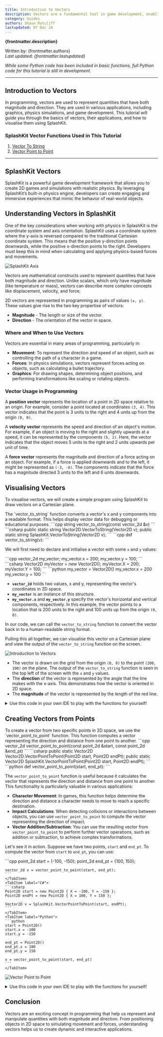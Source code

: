 ```yaml
---
title: Introduction to Vectors
description: Vectors are a fundamental tool in game development, enabling precise control over movement, collision, and physics. Understanding vectors unlocks the ability to create dynamic and realistic game experiences. SplashKit excels in handling vector operations, offering intuitive functions and robust support for 2D game mechanics.
category: Guides
authors: Shaun Ratcliff
lastupdated: 07 Dec 24
---
```



**{frontmatter.description}**

Written by: {frontmatter.authors}  
_Last updated: {frontmatter.lastupdated}_

_While some Python code has been included in basic functions, full Python code for this tutorial is still in development._

---

## Introduction to Vectors

In programming, vectors are used to represent quantities that have both magnitude and direction. They are used in various applications, including graphics, physics simulations, and game development. This tutorial will guide you through the basics of vectors, their applications, and how to visualise them using SplashKit.

### SplashKit Vector Functions Used in This Tutorial

1. [Vector To String](/api/physics/#vector-to-string)
2. [Vector Point to Point](/api/physics/#vector-point-to-point)

---

## SplashKit Vectors

SplashKit is a powerful game development framework that allows you to create 2D games and simulations with realistic physics. By leveraging SplashKit’s built-in physics engine, developers can create engaging and immersive experiences that mimic the behavior of real-world objects.

## Understanding Vectors in SplashKit

One of the key considerations when working with physics in SplashKit is the coordinate system and axis orientation. SplashKit uses a coordinate system where the y-axis is reversed compared to the traditional Cartesian coordinate system. This means that the positive y-direction points downwards, while the positive x-direction points to the right. Developers must keep this in mind when calculating and applying physics-based forces and movements.

![SplashKit Axis](./images/splashkit-axis.png)

Vectors are mathematical constructs used to represent quantities that have both magnitude and direction. Unlike scalars, which only have magnitude (like temperature or mass), vectors can describe more complex concepts like displacement, velocity, and force.

2D vectors are represented in programming as pairs of values `(x, y)`. These values give rise to the two key propertise of vectors:

- **Magnitude** - The length or size of the vector.
- **Direction** - The orientation of the vector in space.

### Where and When to Use Vectors

Vectors are essential in many areas of programming, particularly in:

- **Movement**: To represent the direction and speed of an object, such as controlling the path of a character in a game.
- **Forces**: In physics simulations, vectors represent forces acting on objects, such as calculating a bullet trajectory.
- **Graphics**: For drawing shapes, determining object positions, and performing transformations like scaling or rotating objects.

### Vector Usage in Programming

A **position vector** represents the location of a point in 2D space relative to an origin. For example, consider a point located at coordinates `(3, 4)`. This vector indicates that the point is 3 units to the right and 4 units up from the origin `(0, 0)`.

A **velocity vector** represents the speed and direction of an object's motion. For example, if an object is moving to the right and slightly upwards at a speed, it can be represented by the components `(5, 2)`. Here, the vector indicates that the object moves 5 units to the right and 2 units upwards per unit of time.

A **force vector** represents the magnitude and direction of a force acting on an object. For example, if a force is applied downwards and to the left, it might be represented as `(-3, -6)`. The components indicate that the force has a magnitude directed 3 units to the left and 6 units downwards.

## Visualising Vectors

To visualise vectors, we will create a simple program using SplashKit to draw vectors on a Cartesian plane. 

<Aside type="note" title="Function">
  The `vector_to_string` function converts a vector's x and y components into a readable format. This helps display vector data for debugging or educational purposes.

  <Tabs syncKey="code-language">
  <TabItem label="C++">
    ```cpp 
    string vector_to_string(const vector_2d &v)
    ```
  </TabItem>
  <TabItem label="C#">
    ```csharp 
    public static string Vector2D.VectorToString(Vector2D v);
    public static string SplashKit.VectorToString(Vector2D v);
    ```
  </TabItem>
  <TabItem label="Python">
    ```cpp 
    def vector_to_string(v):
    ```
  </TabItem>
</Tabs>
</Aside>

We will first need to declare and initialise a vector with some `x` and `y` values:

<Tabs syncKey="code-language">
  <TabItem label="C++">
    ```cpp 
    vector_2d my_vector; 
    my_vector.x = 200; 
    my_vector.y = 100; 
    ```
  </TabItem>
  <TabItem label="C#">
    ```csharp 
    Vector2D myVector = new Vector2D(); 
    myVector.X = 200; 
    myVector.Y = 100; 
    ```
  </TabItem>
    <TabItem label="Python">
    ```python 
    my_vector = Vector2D()
    my_vector.x = 200
    my_vector.y = 100 
    ```
  </TabItem>
</Tabs>

- **`vector_2d`** holds two values, x and y, representing the vector's coordinates in 2D space.
- **`my_vector`** is an instance of this structure.
- **`my_vector.x`** and **`my_vector.y`** specify the vector's horizontal and vertical components, respectively. In this example, the vector points to a location that is 200 units to the right and 100 units up from the origin `(0, 0)`.

In our code, we can call the `vector_to_string` function to convert the vector back in to a human-readable string format.

Pulling this all together, we can visualise this vector on a Cartesian plane and view the output of the `vector_to_string` function on the screen.

![Introduction to Vectors](./images/introduction-to-vectors-1.PNG)

- The vector is drawn on the grid from the origin `(0, 0)` to the point `(200, 100)` on the plane. The output of the `vector_to_string` function is seen in the top left of the screen with the `x` and `y` values.
- The **direction** of the vector is represented by the angle that the line makes with the x-axis. This demonstrates how the vector is oriented in 2D space.
- The **magnitude** of the vector is represented by the length of the red line.

<details class="custom-details">
<summary>Use this code in your own IDE to play with the functions for yourself!</summary>

<Tabs syncKey="code-language">
  <TabItem label="C++">

```cpp {43-44, 64}
#include "splashkit.h"

using std::to_string;

const int GRID_SPACING = 50;

void draw_cartesian_grid()
{
    // Draw vertical lines and labels
    for (int x = 0; x < screen_width(); x += GRID_SPACING)
    {
        draw_line(COLOR_LIGHT_GRAY, x, 0, x, screen_height());
        if (x != screen_width() / 2) // Avoid overlapping with the y-axis label
        {
            draw_text(to_string(x - screen_width() / 2), COLOR_BLACK, x, screen_height() / 2 + 5);
        }
    }

    // Draw horizontal lines and labels
    for (int y = 0; y < screen_height(); y += GRID_SPACING)
    {
        draw_line(COLOR_LIGHT_GRAY, 0, y, screen_width(), y);
        if (y != screen_height() / 2) // Avoid overlapping with the x-axis label
        {
            draw_text(to_string(screen_height() / 2 - y), COLOR_BLACK, screen_width() / 2 + 5, y);
        }
    }

    // Draw x-axis and y-axis
    draw_line(COLOR_BLACK, 0, screen_height() / 2, screen_width(), screen_height() / 2); // x-axis
    draw_line(COLOR_BLACK, screen_width() / 2, 0, screen_width() / 2, screen_height());   // y-axis

    // Label the origin
    draw_text("0", COLOR_BLACK, screen_width() / 2 + 5, screen_height() / 2 + 5);
}

int main()
{
    open_window("Introduction to Vectors", 800, 600);

    // Define a vector
    vector_2d my_vector;
    my_vector.x = 200;
    my_vector.y = 100;

    // Define the origin (centre of the window)
    point_2d origin;
    origin.x = 400;
    origin.y = 300;

    // Main loop
    while (!window_close_requested("Introduction to Vectors"))
    {
        process_events();
        clear_screen(COLOR_WHITE);

        // Draw Cartesian grid
        draw_cartesian_grid();

        // Draw the vector as a line from the center of the screen
        draw_line(COLOR_RED, origin.x, origin.y, origin.x + my_vector.x, origin.y - my_vector.y);

        // Draw the vector_to_string output to the screen
        draw_text(vector_to_string(my_vector), COLOR_BLACK, 10, 10);

        refresh_screen(60);
    }

    return 0;
}
```

</TabItem> 
<TabItem label="C#">

```csharp {46-47, 67}
using System;
using SplashKitSDK;

// Constants
const int GRID_SPACING = 50;

// Function to draw the Cartesian grid
void DrawCartesianGrid()
{
    int screenWidth = SplashKit.ScreenWidth();
    int screenHeight = SplashKit.ScreenHeight();

    // Draw vertical lines and labels
    for (int x = 0; x < screenWidth; x += GRID_SPACING)
    {
        SplashKit.DrawLine(Color.LightGray, x, 0, x, screenHeight);
        if (x != screenWidth / 2) // Avoid overlapping with the y-axis label
        {
            SplashKit.DrawText((x - screenWidth / 2).ToString(), Color.Black, x, screenHeight / 2 + 5);
        }
    }

    // Draw horizontal lines and labels
    for (int y = 0; y < screenHeight; y += GRID_SPACING)
    {
        SplashKit.DrawLine(Color.LightGray, 0, y, screenWidth, y);
        if (y != screenHeight / 2) // Avoid overlapping with the x-axis label
        {
            SplashKit.DrawText((screenHeight / 2 - y).ToString(), Color.Black, screenWidth / 2 + 5, y);
        }
    }

    // Draw x-axis and y-axis
    SplashKit.DrawLine(Color.Black, 0, screenHeight / 2, screenWidth, screenHeight / 2); // x-axis
    SplashKit.DrawLine(Color.Black, screenWidth / 2, 0, screenWidth / 2, screenHeight);   // y-axis

    // Label the origin
    SplashKit.DrawText("0", Color.Black, screenWidth / 2 + 5, screenHeight / 2 + 5);
}

// Main entry point using top-level statements
var window = SplashKit.OpenWindow("Introduction to Vectors", 800, 600);

// Define a vector
Vector2D myVector = new Vector2D();
myVector.X = 200;
myVector.Y = 100;

// Define the origin (center of the window)
Point2D origin = new Point2D();
origin.X = 400;
origin.Y = 300;

// Main loop
while (!SplashKit.WindowCloseRequested("Introduction to Vectors"))
{
    SplashKit.ProcessEvents();
    SplashKit.ClearScreen(Color.White);

    // Draw Cartesian grid
    DrawCartesianGrid();

    // Draw the vector as a line from the center of the screen
    SplashKit.DrawLine(Color.Red, origin.X, origin.Y, origin.X + myVector.X, origin.Y - myVector.Y);

    // Draw the vector_to_string output to the screen
    SplashKit.DrawText(SplashKit.VectorToString(myVector), Color.Black, 10, 10);

    SplashKit.RefreshScreen(60);
}
```
</TabItem> 
</Tabs>
</details>

## Creating Vectors from Points

<Aside type="note" title="Function">
  To create a vector from two specific points in 2D space, we use the `vector_point_to_point` function. This function computes a vector representing the direction and distance from one point to another.

  <Tabs syncKey="code-language">
  <TabItem label="C++">
    ```cpp 
    vector_2d vector_point_to_point(const point_2d &start, const point_2d &end_pt)
    ```
  </TabItem>
  <TabItem label="C#">
    ```csharp 
    public static Vector2D Vector2D.VectorPointToPoint(Point2D start, Point2D endPt);
    public static Vector2D SplashKit.VectorPointToPoint(Point2D start, Point2D endPt);
    ```
  </TabItem>
  <TabItem label="Python">
    ```python
    def vector_point_to_point(start, end_pt):
    ```
  </TabItem>
</Tabs>
</Aside>

The `vector_point_to_point` function is useful because it calculates the vector that represents the direction and distance from one point to another. This functionality is particularly valuable in various applications:

- **Character Movement**: In games, this function helps determine the direction and distance a character needs to move to reach a specific destination.
- **Impact Calculations**: When detecting collisions or interactions between objects, you can use `vector_point_to_point` to compute the vector representing the direction of impact.
- **Vector Addition/Subtraction**: You can use the resulting vector from `vector_point_to_point` to perform further vector operations, such as addition or subtraction, to achieve complex transformations.

Let's see it in action. Suppose we have two points, `start` and `end_pt`. To compute the vector from `start` to `end_pt`, you can use:

<Tabs syncKey="code-language">
    <TabItem label="C++">
    ```cpp
    point_2d start = {-100, -150};
    point_2d end_pt = {100, 150};

    vector_2d v = vector_point_to_point(start, end_pt);
    ```
    </TabItem>
    <TabItem label="C#">
    ```csharp
    Point2D start = new Point2D { X = -100, Y = -150 };
    Point2D endPt = new Point2D { X = 100, Y = 150 };

    Vector2D v = SplashKit.VectorPointToPoint(start, endPt);
    ```
    </TabItem>
    <TabItem label="Python">
    ```python
    start = Point2D()
    start.x = -100
    start.y = -150

    end_pt = Point2D()
    end_pt.x = 100
    end_pt.y = 150

    v = vector_point_to_point(start, end_pt)
    ```
    </TabItem>
</Tabs>

![Vector Point to Point](./images/vector-point-to-point.png)

<details class="custom-details">
<summary>Use this code in your own IDE to play with the functions for yourself!</summary>

<Tabs syncKey="code-language">
  <TabItem label="C++">

```cpp {41-44}
#include "splashkit.h"

using std::to_string;

const int GRID_SPACING = 50;

void draw_cartesian_grid()
{
    // Draw vertical lines and labels
    for (int x = 0; x < screen_width(); x += GRID_SPACING)
    {
        draw_line(COLOR_LIGHT_GRAY, x, 0, x, screen_height());
        if (x != screen_width() / 2) // Avoid overlapping with the y-axis label
        {
            draw_text(to_string(x - screen_width() / 2), COLOR_BLACK, x, screen_height() / 2 + 5);
        }
    }

    // Draw horizontal lines and labels
    for (int y = 0; y < screen_height(); y += GRID_SPACING)
    {
        draw_line(COLOR_LIGHT_GRAY, 0, y, screen_width(), y);
        if (y != screen_height() / 2) // Avoid overlapping with the x-axis label
        {
            draw_text(to_string(screen_height() / 2 - y), COLOR_BLACK, screen_width() / 2 + 5, y);
        }
    }

    // Draw x-axis and y-axis
    draw_line(COLOR_BLACK, 0, screen_height() / 2, screen_width(), screen_height() / 2); // x-axis
    draw_line(COLOR_BLACK, screen_width() / 2, 0, screen_width() / 2, screen_height());   // y-axis

    // Label the origin
    draw_text("0", COLOR_BLACK, screen_width() / 2 + 5, screen_height() / 2 + 5);
}

int main()
{
    open_window("Vector Point to Point Example", 800, 600);

    point_2d start = {-100, -150};
    point_2d end_pt = {100, 150};

    vector_2d v = vector_point_to_point(start, end_pt);

    while (!window_close_requested("Vector Point to Point Example"))
    {
        process_events();
        clear_screen(COLOR_WHITE);

        // Draw Cartesian grid
        draw_cartesian_grid();

        // Draw the vector as a line from start to end point
        draw_line(COLOR_RED, start.x + screen_width() / 2, screen_height() / 2 - start.y,
                  end_pt.x + screen_width() / 2, screen_height() / 2 - end_pt.y);

        // Draw labels for the start and end points
        draw_text("Start (" + to_string(start.x) + ", " + to_string(start.y) + ")", COLOR_BLACK,
                  start.x + screen_width() / 2 + 5, screen_height() / 2 - start.y + 5);
        draw_text("End (" + to_string(end_pt.x) + ", " + to_string(end_pt.y) + ")", COLOR_BLACK,
                  end_pt.x + screen_width() / 2 + 5, screen_height() / 2 - end_pt.y + 5);

        // Draw the vector_to_string output to the screen
        draw_text("Vector: " + vector_to_string(v), COLOR_BLACK, 10, 10);

        refresh_screen(60);
    }

    return 0;
}
```
</TabItem> 
<TabItem label="C#">

```csharp {42-45}
using SplashKitSDK;
using System;

public class Program
{
    private const int GRID_SPACING = 50;

    public static void DrawCartesianGrid()
    {
        // Draw vertical lines and labels
        for (int x = 0; x < SplashKit.ScreenWidth(); x += GRID_SPACING)
        {
            SplashKit.DrawLine(Color.LightGray, x, 0, x, SplashKit.ScreenHeight());
            if (x != SplashKit.ScreenWidth() / 2) // Avoid overlapping with the y-axis label
            {
                SplashKit.DrawText((x - SplashKit.ScreenWidth() / 2).ToString(), Color.Black, x, SplashKit.ScreenHeight() / 2 + 5);
            }
        }

        // Draw horizontal lines and labels
        for (int y = 0; y < SplashKit.ScreenHeight(); y += GRID_SPACING)
        {
            SplashKit.DrawLine(Color.LightGray, 0, y, SplashKit.ScreenWidth(), y);
            if (y != SplashKit.ScreenHeight() / 2) // Avoid overlapping with the x-axis label
            {
                SplashKit.DrawText((SplashKit.ScreenHeight() / 2 - y).ToString(), Color.Black, SplashKit.ScreenWidth() / 2 + 5, y);
            }
        }

        // Draw x-axis and y-axis
        SplashKit.DrawLine(Color.Black, 0, SplashKit.ScreenHeight() / 2, SplashKit.ScreenWidth(), SplashKit.ScreenHeight() / 2); // x-axis
        SplashKit.DrawLine(Color.Black, SplashKit.ScreenWidth() / 2, 0, SplashKit.ScreenWidth() / 2, SplashKit.ScreenHeight());   // y-axis

        // Label the origin
        SplashKit.DrawText("0", Color.Black, SplashKit.ScreenWidth() / 2 + 5, SplashKit.ScreenHeight() / 2 + 5);
    }

    public static void Main()
    {
        SplashKit.OpenWindow("Vector Point to Point Example", 800, 600);

        Point2D start = new Point2D { X = -100, Y = -150 };
        Point2D endPt = new Point2D { X = 100, Y = 150 };

        Vector2D v = SplashKit.VectorPointToPoint(start, endPt);

        while (!SplashKit.WindowCloseRequested("Vector Point to Point Example"))
        {
            SplashKit.ProcessEvents();
            SplashKit.ClearScreen(Color.White);

            // Draw Cartesian grid
            DrawCartesianGrid();

            // Draw the vector as a line from start to end point
            SplashKit.DrawLine(Color.Red, start.X + SplashKit.ScreenWidth() / 2, SplashKit.ScreenHeight() / 2 - start.Y,
                               endPt.X + SplashKit.ScreenWidth() / 2, SplashKit.ScreenHeight() / 2 - endPt.Y);

            // Draw labels for the start and end points
            SplashKit.DrawText($"Start ({start.X}, {start.Y})", Color.Black,
                               start.X + SplashKit.ScreenWidth() / 2 + 5, SplashKit.ScreenHeight() / 2 - start.Y + 5);
            SplashKit.DrawText($"End ({endPt.X}, {endPt.Y})", Color.Black,
                               endPt.X + SplashKit.ScreenWidth() / 2 + 5, SplashKit.ScreenHeight() / 2 - endPt.Y + 5);

            // Draw the vector_to_string output to the screen
            SplashKit.DrawText($"Vector: {SplashKit.VectorToString(v)}", Color.Black, 10, 10);

            SplashKit.RefreshScreen(60);
        }
    }
}
```
</TabItem> 
</Tabs>
</details>

## Conclusion

Vectors are an exciting concept in programming that help us represent and manipulate quantities with both magnitude and direction. From positioning objects in 2D space to simulating movement and forces, understanding vectors helps us to create dynamic and interactive applications.
